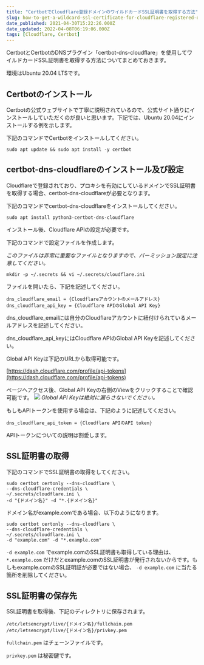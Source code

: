 ```yaml
---
title: "CertbotでCloudflare登録ドメインのワイルドカードSSL証明書を取得する方法"
slug: how-to-get-a-wildcard-ssl-certificate-for-cloudflare-registered-domain-with-certbot
date_published: 2021-04-30T15:22:26.000Z
date_updated: 2022-04-08T06:19:06.000Z
tags: [Cloudflare, Certbot]
---
```


CertbotとCertbotのDNSプラグイン「certbot-dns-cloudflare」を使用してワイルドカードSSL証明書を取得する方法についてまとめておきます。

環境はUbuntu 20.04 LTSです。

## Certbotのインストール

Certbotの公式ウェブサイトで丁寧に説明されているので、公式サイト通りにインストールしていただくのが良いと思います。下記では、Ubuntu 20.04にインストールする例を示します。

下記のコマンドでCertbotをインストールしてください。

    sudo apt update && sudo apt install -y certbot

## certbot-dns-cloudflareのインストール及び設定

Cloudflareで登録されており、プロキシを有効にしているドメインでSSL証明書を取得する場合、certbot-dns-cloudflareが必要となります。

下記のコマンドでcertbot-dns-cloudflareをインストールしてください。

    sudo apt install python3-certbot-dns-cloudflare

インストール後、Cloudflare APIの設定が必要です。

下記のコマンドで設定ファイルを作成します。

*このファイルは非常に重要なファイルとなりますので、パーミッション設定に注意してください。*

    mkdir -p ~/.secrets && vi ~/.secrets/cloudflare.ini

ファイルを開いたら、下記を記述してください。

    dns_cloudflare_email = {Cloudflareアカウントのメールアドレス}
    dns_cloudflare_api_key = {Cloudflare APIのGlobal API Key}

dns_cloudflare_emailには自分のCloudflareアカウントに紐付けられているメールアドレスを記述してください。

dns_cloudflare_api_keyにはCloudflare APIのGlobal API Keyを記述してください。

Global API Keyは下記のURLから取得可能です。

[https://dash.cloudflare.com/profile/api-tokens](https://dash.cloudflare.com/profile/api-tokens)

ページへアクセス後、Global API Keyの右側のViewをクリックすることで確認可能です。
![](https://i.imgur.com/1YbXveM.png)
*Global API Keyは絶対に漏らさないでください。*

もしもAPIトークンを使用する場合は、下記のように記述してください。

    dns_cloudflare_api_token = {Cloudflare APIのAPI token}

APIトークンについての説明は割愛します。

## SSL証明書の取得

下記のコマンドでSSL証明書の取得をしてください。

    sudo certbot certonly --dns-cloudflare \
    --dns-cloudflare-credentials \
    ~/.secrets/cloudflare.ini \
    -d "{ドメイン名}" -d "*.{ドメイン名}"

ドメイン名がexample.comである場合、以下のようになります。

    sudo certbot certonly --dns-cloudflare \
    --dns-cloudflare-credentials \
    ~/.secrets/cloudflare.ini \
    -d "example.com" -d "*.example.com"

`-d example.com` でexample.comのSSL証明書も取得している理由は、 `*.example.com` だけだとexample.comのSSL証明書が発行されないからです。もしもexample.comのSSL証明証が必要ではない場合、 `-d example.com` に当たる箇所を削除してください。

## SSL証明書の保存先

SSL証明書を取得後、下記のディレクトリに保存されます。

    /etc/letsencrypt/live/{ドメイン名}/fullchain.pem
    /etc/letsencrypt/live/{ドメイン名}/privkey.pem

`fullchain.pem` はチェーンファイルです。

`privkey.pem` は秘密鍵です。
